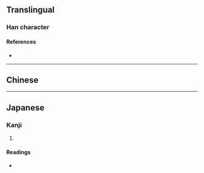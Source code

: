 {{also|尝}}
{{character info}}
==Translingual==

===Han character===
{{Han char|rn=30|rad=口|as=14|sn=17|four=69061|canj=RFBA|ids=⿰口嘗}}

====References====
* {{Han ref|kx=0212.191|dkj=04494|hdz=10696.100|uh=5690|ud=22160|bh=C07C|bd=49276}}

----

==Chinese==
{{zh-forms|t=嘗|t2=嚐|s=尝|ns=𰈇}}
{{zh-see|嘗||to [[taste]]; to [[experience]]}}

----

==Japanese==

===Kanji===
{{ja-kanji|grade=|rs=口14}}

# {{rfdef|ja|sort=口14}}

====Readings====
* {{ja-readings|on=[[しょう]] (shō)|kun=[[なめる]] (nameru)}}